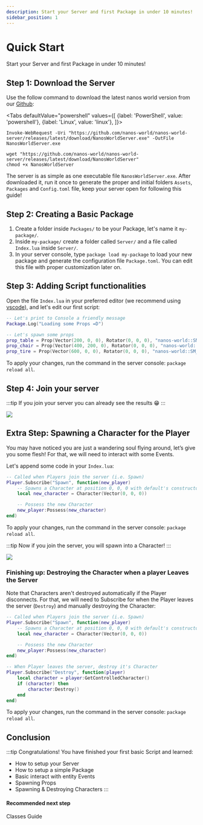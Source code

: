```yaml
---
description: Start your Server and first Package in under 10 minutes!
sidebar_position: 1
---
```


# Quick Start

Start your Server and first Package in under 10 minutes!


## Step 1: Download the Server

Use the follow command to download the latest nanos world version from our [Github](https://github.com/nanos-world/nanos-world-server/releases/):

<Tabs
  defaultValue="powershell"
  values={[
    {label: 'PowerShell', value: 'powershell'},
    {label: 'Linux', value: 'linux'},
  ]}>
  <TabItem value="powershell">

```shell
Invoke-WebRequest -Uri "https://github.com/nanos-world/nanos-world-server/releases/latest/download/NanosWorldServer.exe" -OutFile NanosWorldServer.exe
```

  </TabItem>
  <TabItem value="linux">

```shell
wget "https://github.com/nanos-world/nanos-world-server/releases/latest/download/NanosWorldServer"
chmod +x NanosWorldServer
```

  </TabItem>
</Tabs>

The server is as simple as one executable file `NanosWorldServer.exe`. After downloaded it, run it once to generate the proper and initial folders `Assets`, `Packages` and `Config.toml` file, keep your server open for following this guide!

## Step 2: Creating a Basic Package

1. Create a folder inside `Packages/` to be your Package, let's name it `my-package/`.
2. Inside `my-package/` create a folder called `Server/` and a file called `Index.lua` inside `Server/`.
3. In your server console, type `package load my-package` to load your new package and generate the configuration file `Package.toml`. You can edit this file with proper customization later on.

## Step 3: Adding Script functionalities

Open the file `Index.lua` in your preferred editor \(we recommend using [vscode](https://code.visualstudio.com/download)\), and let's edit our first script:

```lua title="Packages/my-package/Server/Index.lua"
-- Let's print to Console a friendly message
Package.Log("Loading some Props =D")

-- Let's spawn some props
prop_table = Prop(Vector(200, 0, 0), Rotator(0, 0, 0), "nanos-world::SM_WoodenTable")
prop_chair = Prop(Vector(400, 200, 0), Rotator(0, 0, 0), "nanos-world::SM_WoodenChair")
prop_tire = Prop(Vector(600, 0, 0), Rotator(0, 0, 0), "nanos-world::SM_TireLarge")
```

To apply your changes, run the command in the server console: `package reload all`.

## Step 4: Join your server

:::tip
If you join your server you can already see the results 😁
:::

![](/img/docs/quick-start-01.jpg)

## Extra Step: Spawning a Character for the Player

You may have noticed you are just a wandering soul flying around, let’s give you some flesh! For that, we will need to interact with some Events.

Let's append some code in your `Index.lua`:

```lua title="my-package/Server/Index.lua"
-- Called when Players join the server (i.e. Spawn)
Player.Subscribe("Spawn", function(new_player)
    -- Spawns a Character at position 0, 0, 0 with default's constructor parameters
    local new_character = Character(Vector(0, 0, 0))

    -- Possess the new Character
    new_player:Possess(new_character)
end)
```

To apply your changes, run the command in the server console: `package reload all`.

:::tip
Now if you join the server, you will spawn into a Character!
:::

![](/img/docs/quick-start-02.jpg)

### Finishing up: Destroying the Character when a player Leaves the Server

Note that Characters aren't destroyed automatically if the Player disconnects. For that, we will need to Subscribe for when the Player leaves the server \(`Destroy`\) and manually destroying the Character:

```lua title="my-package/Server/Index.lua"
-- Called when Players join the server (i.e. Spawn)
Player.Subscribe("Spawn", function(new_player)
    -- Spawns a Character at position 0, 0, 0 with default's constructor parameters
    local new_character = Character(Vector(0, 0, 0))

    -- Possess the new Character
    new_player:Possess(new_character)
end)

-- When Player leaves the server, destroy it's Character
Player.Subscribe("Destroy", function(player)
    local character = player:GetControlledCharacter()
    if (character) then
        character:Destroy()
    end
end)
```

To apply your changes, run the command in the server console: `package reload all`.

## Conclusion

:::tip Congratulations! You have finished your first basic Script and learned:
* How to setup your Server
* How to setup a simple Package
* Basic interact with entity Events
* Spawning Props
* Spawning & Destroying Characters
:::

#### Recommended next step

<ReferenceLink href="/docs/core-concepts/scripting/classes-guide">Classes Guide</ReferenceLink>

